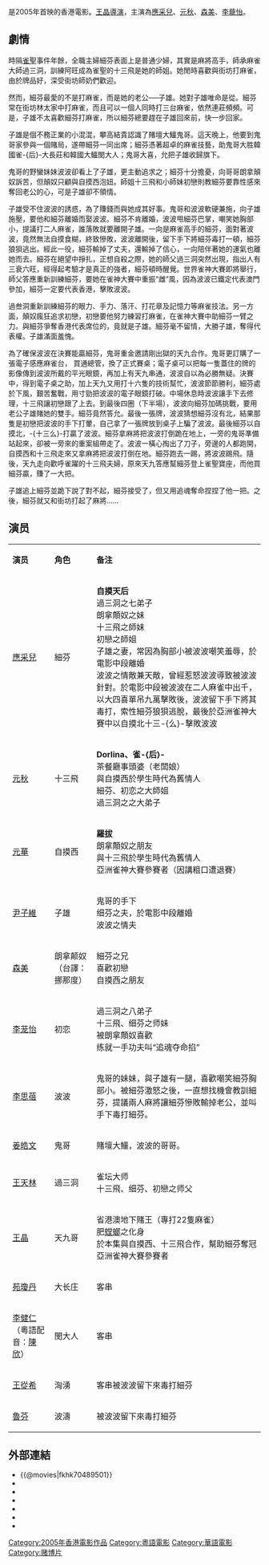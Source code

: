 {{Infobox film
| name                          = 雀聖2自摸天后
| original_name <!-- 英文名 --> = ''{{lang|en|Kung Fu Mahjong 2}}''
| director<!-- 导演 -->         = [[王晶|王晶]]
| producer <!-- 監製 -->        = 江玉儀
| writer  <!-- 编剧 -->         = 馮強
| starring <!-- 主演 -->        = [[應采兒|應采兒]]<br> [[元秋|元秋]]<br>[[森美|森美]]<br>[[李蘢怡|李蘢怡]]
| music <!-- 配乐 -->           = 羅堅
| cinematography <!-- 摄影 -->  = 陳廣鴻
| editing <!-- 剪接 -->         = 張振富
| distributor <!-- 发行商 -->   = Mega-Vision Productions Limited (MVP)
| released  <!-- 上映日期 -->   = {{HKG}}：{{start date|2005|11|24}}
| runtime  <!-- 片长时间 -->    =  97分钟
| country  <!-- 产地 -->        = {{香港電影產地}}
| language                      = [[粤语|粤语]]
| budget  <!-- 预算花费 -->     =
| gross  <!-- 票房 -->          = HKD $2,470,000
| preceded_by  <!-- 前作 -->    = [[雀聖|雀聖]]
| followed_by  <!-- 续作 -->    = [[雀聖3自摸三百番|雀聖3自摸三百番]]
| imdb_id                       = tt0489501
}}
{{engname|《雀聖2自摸天后》|''Kung Fu Mahjong 2''}}是2005年首映的香港電影。[[王晶|王晶]][[導演|導演]]，主演為[[應采兒|應采兒]]、[[元秋|元秋]]、[[森美|森美]]、[[李蘢怡|李蘢怡]]。

== 劇情 ==
時隔[[雀聖|雀聖]]事件年餘，全職主婦細芬表面上是普通少婦，其實是麻將高手，師承麻雀大師過三洞，訓練阿旺成為雀聖的十三飛是她的師姐。她閒時喜歡與街坊打麻雀，由於牌品好，深受街坊師奶們歡迎。

然而，細芬最愛的不是打麻雀，而是她的老公──子雄。她對子雄唯命是從。細芬常在街坊林太家中打麻雀，而且可以一個人同時打三台麻雀，依然連莊頻頻。可是，子雄不太喜歡細芬打麻雀，所以細芬總要趕在子雄回來前，快一步回家。

子雄是個不務正業的小混混，攀高結貴認識了賭壇大鱷鬼哥。這天晚上，他要到鬼哥家參與一個賭局，遂帶細芬一同出席；細芬憑著超卓的麻雀技藝，助鬼哥大胜韓國雀-{后}-大長莊和韓國大鱷閔大人；鬼哥大喜，允把子雄收歸旗下。

鬼哥的野蠻妹妹波波卻看上了子雄，更主動追求之；細芬十分擔憂，向哥哥朗拿顛奴訴苦，但顛奴只顧與自摸西泡妞。師姐十三飛和小師妹初戀則教細芬要靠性感來奪回老公的心，可是子雄卻不領情。

子雄受不住波波的誘惑，為了賺錢而與她成其好事。鬼哥和波波軟硬兼施，向子雄施壓，要他和細芬離婚而娶波波。細芬不肯離婚，波波甩細芬巴掌，嘲笑她胸部小，提議打二人麻雀，誰落敗就要離開子雄。一向是麻雀高手的細芬，面對著波波，竟然無法自摸食糊，終致慘敗，波波離開後，留下手下將細芬毒打一頓，細芬狼狽逃出。經此一役，細芬輸掉了丈夫，還輸掉了信心，一向陪伴著她的運氣也離她而去。細芬在絕望中掙扎，正想自殺之際，她的師父過三洞突然出現，指出人有三衰六旺，經得起考驗才是真正的強者，細芬頓時醒覺。世界雀神大賽即將舉行，師父答應重新訓練細芬，要她在雀神大賽中重振“雌”風，因為波波已鐵定代表澳門參加，細芬一定要代表香港，擊敗波波。

過叁洞重新訓練細芬的眼力、手力、落汗、打花章及記憶力等麻雀技法。另一方面，顛奴瘋狂追求初戀，初戀要他努力練習打麻雀，在雀神大賽中助細芬一臂之力。與細芬爭奪香港代表席位的，竟就是子雄。細芬毫不留情，大勝子雄，奪得代表權。子雄滿面羞愧。

為了確保波波在決賽能贏細芬，鬼哥重金邀請剛出獄的天九合作。鬼哥更訂購了一張電子感應麻雀台， 買通總管，換了正式賽桌；電子桌可以​​把每一隻蓋住的牌的影像傳到波波所戴的平光眼鏡，再加上有天九串通，波波自以為必勝無疑。決賽中，得到電子桌之助，加上天九又用打十六隻的技術幫忙，波波節節勝利，細芬處於下風，艱苦奮戰，用寸勁把波波的電子眼鏡打破。中場休息時波波讓手下去修理，十三飛讓初戀跟了上去。到最後四圈（下半場），波波向細芬加碼挑戰，要用老公子雄賭她的雙手。細芬竟然答允。最後一張牌，波波猜想細芬沒有北，結果那隻是初戀把波波的手下打暈，自己拿了一張牌放到桌子上騙了波波。最後細芬以自摸北，-{十三么}-打贏了波波。細芬拿麻將把波波打倒跪在地上，一旁的鬼哥準備站起來，卻被一旁來的重案組帶走了。波波一橫心掏出了刀子，旁邊的人都跑開，自摸西和十三飛走來又拿麻將把波波打倒在地。細芬跑去一踢，將波波踢飛。隨後，天九走向歡呼雀躍的十三飛夫婦，原來天九答應幫細芬登上雀聖寶座，而他買細芬贏，賺了一大把。

子雄追上細芬並跪下說了對不起，細芬接受了，但又用追魂奪命捏捏了他一把。之後，細芬就又和街坊打起了麻將……

== 演员 ==
{|class="wikitable " width="60%"
|- style="background:cornflowerblue; color:white" align=center
|style="width:10%"|'''演员'''||style="width:10%"|'''角色'''||style="width:40%"|'''备注'''
|-
| [[應采兒|應采兒]]   || 細芬  || '''自摸天后'''<br> 過三洞之七弟子<br>朗拿顛奴之妹<br>十三飛之師妹<br>初戀之師姐<br>子雄之妻，常因為胸部小被波波嘲笑羞辱，於電影中段離婚<br>波波之情敵兼天敵，曾經惹怒波波導致被波波針對。於電影中段被波波在二人麻雀中出千，以大四喜單吊九萬擊敗後，波波留下手下將其毒打，索性細芬狼狽逃脫，最後於亞洲雀神大賽中以自摸北十三-{么}-擊敗波波
|-
| [[元秋|元秋]]   ||   十三飛  || '''Dorlina、雀-{后}-'''<br>茶餐廳事頭婆（老闆娘）<br>與自摸西於學生時代為舊情人<br>細芬、初恋之大師姐<br>過三洞之之大弟子
|-
| [[元華|元華]]   ||  自摸西   || '''羅拔'''<br>朗拿顛奴之朋友<br>與十三飛於學生時代為舊情人<br>亞洲雀神大賽參賽者（因講粗口遭退賽）
|-
| [[尹子維|尹子維]]  ||  子雄  || 鬼哥的手下<br>细芬之夫，於電影中段離婚<br>波波之情夫
|-
| [[森美|森美]]   ||  朗拿颠奴 <br>（台譯：挪那度） || 細芬之兄<br>喜歡初戀<br>自摸西之朋友
|-
| [[李茏怡|李茏怡]]  ||  初恋  || 過三洞之八弟子<br>十三飛、细芬之师妹<br>被朗拿顛奴喜歡<br>练就一手功夫叫“追魂夺命掐”
|-
| [[李思蓓|李思蓓]]  ||   波波  || 鬼哥的妹妹，與子雄有一腿，喜歡嘲笑細芬胸部小。被細芬激怒之後，一直想找機會教訓細芬，提議兩人麻將讓細芬慘敗輸掉老公，並叫手下毒打細芬。
|-
| [[姜皓文|姜皓文]] ||  鬼哥   ||  賭壇大鱷，波波的哥哥。
|-
| [[王天林|王天林]] ||  過三洞   || 雀坛大师<br>十三飛、细芬、初戀之师父
|-
| [[王晶|王晶]] ||  天九哥   ||  省港澳地下賭王（專打22隻麻雀）<br>肥[[螳螂|螳螂]]之化身<br>於本集與自摸西、十三飛合作，幫助細芬奪冠<br>亞洲雀神大賽參賽者
|-
| [[苑瓊丹|苑瓊丹]]  ||  大长庄   ||  客串
|-
| [[李健仁|李健仁]]<br>（粵語配音：[[陳欣_(配音員)|陳欣]]）||  閔大人 || 客串
|-
| [[王從希|王從希]] || 洶湧 || 客串被波波留下來毒打細芬
|-
|[[魯芬|魯芬]]||波濤||被波波留下來毒打細芬

|}

== 外部連結 ==
*{{@movies|fkhk70489501}}
*{{hkmdb title|11209}}
*{{Mtime|40142}}
*{{douban}}
*{{rotten-tomatoes|kung_fu_mahjong_2}}
*{{Amg movie|343355}}
*{{imdb title|0489501}}

{{王晶}}
{{香港赌博电影}}
[[Category:2005年香港電影作品|Category:2005年香港電影作品]]
[[Category:粵語電影|Category:粵語電影]]
[[Category:華語電影|Category:華語電影]]
[[Category:赌博片|Category:赌博片]]